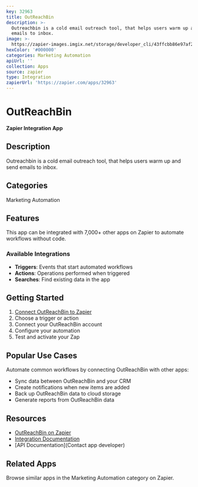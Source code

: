 ```yaml
---
key: 32963
title: OutReachBin
description: >-
  Outreachbin is a cold email outreach tool, that helps users warm up and send
  emails to inbox.
image: >-
  https://zapier-images.imgix.net/storage/developer_cli/43ffcbb86e97af25f744db0b3365f223.png?auto=format%2Ccompress&ixlib=python-3.0.0&q=50
hexColor: '#000000'
categories: Marketing Automation
apiUrl: ''
collection: Apps
source: zapier
type: Integration
zapierUrl: 'https://zapier.com/apps/32963'
---
```

# OutReachBin

**Zapier Integration App**

## Description

Outreachbin is a cold email outreach tool, that helps users warm up and send emails to inbox.

## Categories

Marketing Automation

## Features

This app can be integrated with 7,000+ other apps on Zapier to automate workflows without code.

### Available Integrations

- **Triggers**: Events that start automated workflows
- **Actions**: Operations performed when triggered
- **Searches**: Find existing data in the app

## Getting Started

1. [Connect OutReachBin to Zapier](https://zapier.com/apps/32963)
2. Choose a trigger or action
3. Connect your OutReachBin account
4. Configure your automation
5. Test and activate your Zap

## Popular Use Cases

Automate common workflows by connecting OutReachBin with other apps:

- Sync data between OutReachBin and your CRM
- Create notifications when new items are added
- Back up OutReachBin data to cloud storage
- Generate reports from OutReachBin data

## Resources

- [OutReachBin on Zapier](https://zapier.com/apps/32963)
- [Integration Documentation](https://zapier.com/apps/32963/integrations)
- [API Documentation](Contact app developer)

## Related Apps

Browse similar apps in the Marketing Automation category on Zapier.
